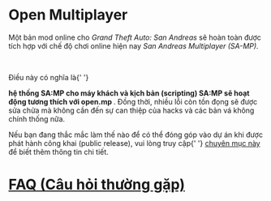 <h1>Open Multiplayer</h1>

Một bản mod online cho <em>Grand Theft Auto: San Andreas</em> sẽ hoàn toàn được tích hợp với chế độ
chơi online hiện nay <em>San Andreas Multiplayer (SA-MP).</em>

<br />

Điều này có nghĩa là{' '}

  <strong>
    hệ thống SA:MP cho máy khách và kịch bản (scripting) SA:MP sẽ hoạt động tương thích với
    open.mp
  </strong>
  . Đồng thời, nhiều lỗi còn tồn đọng sẽ được sửa chửa mà không cần đến sự can thiệp của hacks
  và các bản vá không chính thống nữa.

Nếu bạn đang thắc mắc làm thế nào để có thể đóng góp vào dự án khi được phát hành công khai (public
release), vui lòng truy cập{' '} <a href="https://www.burgershot.gg/showthread.php?tid=99">chuyên
mục này</a> để biết thêm thông tin chi tiết.

<h1>
  <a href="/faq">FAQ (Câu hỏi thường gặp)</a>
</h1>
